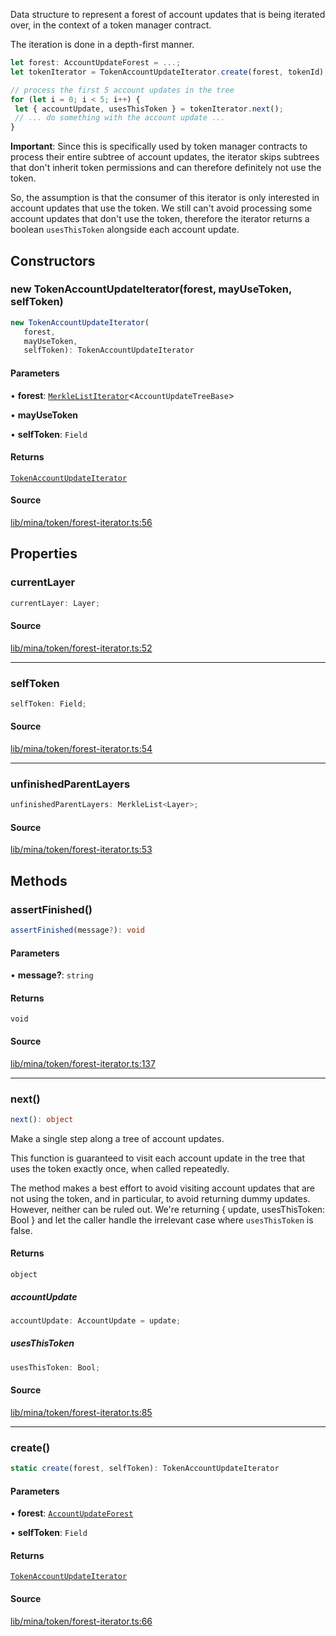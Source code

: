 Data structure to represent a forest of account updates that is being iterated over,
in the context of a token manager contract.

The iteration is done in a depth-first manner.

```ts
let forest: AccountUpdateForest = ...;
let tokenIterator = TokenAccountUpdateIterator.create(forest, tokenId);

// process the first 5 account updates in the tree
for (let i = 0; i < 5; i++) {
 let { accountUpdate, usesThisToken } = tokenIterator.next();
 // ... do something with the account update ...
}
```

**Important**: Since this is specifically used by token manager contracts to process their entire subtree
of account updates, the iterator skips subtrees that don't inherit token permissions and can therefore definitely not use the token.

So, the assumption is that the consumer of this iterator is only interested in account updates that use the token.
We still can't avoid processing some account updates that don't use the token, therefore the iterator returns a boolean
`usesThisToken` alongside each account update.

## Constructors

### new TokenAccountUpdateIterator(forest, mayUseToken, selfToken)

```ts
new TokenAccountUpdateIterator(
   forest, 
   mayUseToken, 
   selfToken): TokenAccountUpdateIterator
```

#### Parameters

• **forest**: [`MerkleListIterator`](MerkleListIterator.mdx)\<`AccountUpdateTreeBase`\>

• **mayUseToken**

• **selfToken**: `Field`

#### Returns

[`TokenAccountUpdateIterator`](TokenAccountUpdateIterator.mdx)

#### Source

[lib/mina/token/forest-iterator.ts:56](https://github.com/o1-labs/o1js/blob/000b9835d52eede806be269b958c57000ff32f72/src/lib/mina/token/forest-iterator.ts#L56)

## Properties

### currentLayer

```ts
currentLayer: Layer;
```

#### Source

[lib/mina/token/forest-iterator.ts:52](https://github.com/o1-labs/o1js/blob/000b9835d52eede806be269b958c57000ff32f72/src/lib/mina/token/forest-iterator.ts#L52)

***

### selfToken

```ts
selfToken: Field;
```

#### Source

[lib/mina/token/forest-iterator.ts:54](https://github.com/o1-labs/o1js/blob/000b9835d52eede806be269b958c57000ff32f72/src/lib/mina/token/forest-iterator.ts#L54)

***

### unfinishedParentLayers

```ts
unfinishedParentLayers: MerkleList<Layer>;
```

#### Source

[lib/mina/token/forest-iterator.ts:53](https://github.com/o1-labs/o1js/blob/000b9835d52eede806be269b958c57000ff32f72/src/lib/mina/token/forest-iterator.ts#L53)

## Methods

### assertFinished()

```ts
assertFinished(message?): void
```

#### Parameters

• **message?**: `string`

#### Returns

`void`

#### Source

[lib/mina/token/forest-iterator.ts:137](https://github.com/o1-labs/o1js/blob/000b9835d52eede806be269b958c57000ff32f72/src/lib/mina/token/forest-iterator.ts#L137)

***

### next()

```ts
next(): object
```

Make a single step along a tree of account updates.

This function is guaranteed to visit each account update in the tree that uses the token
exactly once, when called repeatedly.

The method makes a best effort to avoid visiting account updates that are not using the token,
and in particular, to avoid returning dummy updates.
However, neither can be ruled out. We're returning \{ update, usesThisToken: Bool \} and let the
caller handle the irrelevant case where `usesThisToken` is false.

#### Returns

`object`

##### accountUpdate

```ts
accountUpdate: AccountUpdate = update;
```

##### usesThisToken

```ts
usesThisToken: Bool;
```

#### Source

[lib/mina/token/forest-iterator.ts:85](https://github.com/o1-labs/o1js/blob/000b9835d52eede806be269b958c57000ff32f72/src/lib/mina/token/forest-iterator.ts#L85)

***

### create()

```ts
static create(forest, selfToken): TokenAccountUpdateIterator
```

#### Parameters

• **forest**: [`AccountUpdateForest`](AccountUpdateForest.mdx)

• **selfToken**: `Field`

#### Returns

[`TokenAccountUpdateIterator`](TokenAccountUpdateIterator.mdx)

#### Source

[lib/mina/token/forest-iterator.ts:66](https://github.com/o1-labs/o1js/blob/000b9835d52eede806be269b958c57000ff32f72/src/lib/mina/token/forest-iterator.ts#L66)
